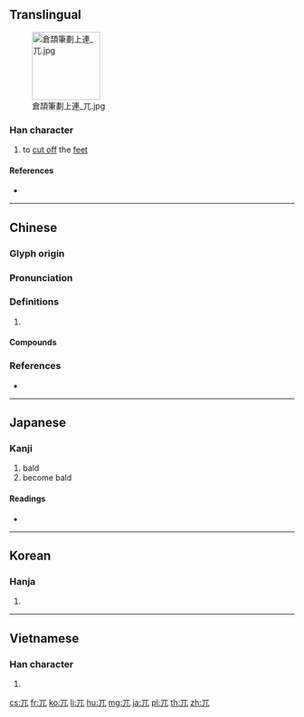 ==Translingual==
[[File:倉頡筆劃上連 兀.jpg|right|border|120px]]

===Han character===
{{Han char|rn=10|rad=儿|as=01|sn=3|four=10210|canj=MU|ids=⿱一儿}}

# to [[cut off]] the [[feet]]

====References====
* {{Han ref|kx=0123.020|dkj=01337|dj=0257.220|hdz=10264.050|uh=5140|ud=20800|bh=A461|bd=42081}}

----

==Chinese==
{{zh-forms}}

===Glyph origin===
{{Han etym}}

===Pronunciation===
{{zh-pron
|m=wù,wū,wāng
|c=ngat6
|mn=gu̍t
|mc=y
|oc=y
|cat=
}}

===Definitions===
{{zh-hanzi}}

# {{rfdef|zh}}

====Compounds====
{{zh-der|保兀赤|兀傲|兀兀|兀兀禿禿|兀剌|兀剌赤|兀坐|兀子|兀是|兀朮|兀的|兀的不|兀立|兀者|兀自|兀臬|兀良|兀誰|兀那|兀鷲|兀鷹|可兀的|崒兀|捽兀|搖兀|旭烈兀|畏兀字|硉兀|突兀|軟兀剌|醉兀兀|陶兀|陶陶兀兀}}

===References===
* {{R:twedu|A00263}}

----

==Japanese==

===Kanji===
{{ja-kanji|grade=|rs=儿01}}

# bald
# become bald

====Readings====
* {{ja-readings|on=[[こつ]] (kotsu), [[ごつ]] (gotsu)|kun=[[たかい]] (takai), [[はげる]] (hageru), [[あしきる]] (ashikiru)}}

----

==Korean==

===Hanja===
{{ko-hanja|hangeul=올|rv=ol|mr=ol}}

# {{defn|lang=ko|sort=儿01}}

----

==Vietnamese==

===Han character===
{{vi-hantu|[[ngột]], [[ngát]], [[ngút]]|rs=儿01}}

# {{defn|lang=vi|sort=儿01}}

[[cs:兀]]
[[fr:兀]]
[[ko:兀]]
[[li:兀]]
[[hu:兀]]
[[mg:兀]]
[[ja:兀]]
[[pl:兀]]
[[th:兀]]
[[zh:兀]]